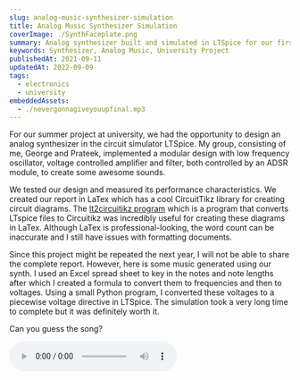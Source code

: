 ```yaml
---
slug: analog-music-synthesizer-simulation
title: Analog Music Synthesizer Simulation
coverImage: ./SynthFaceplate.png
summary: Analog synthesizer built and simulated in LTSpice for our first year project. This design features a low frequency oscillator, voltage controlled filter and amplifier. 
keywords: Synthesizer, Analog Music, University Project
publishedAt: 2021-09-11
updatedAt: 2022-09-09
tags:
  - electronics
  - university
embeddedAssets: 
  - ./nevergonnagiveyouupfinal.mp3
---
```


For our summer project at university, we had the opportunity to design an analog synthesizer in the circuit simulator LTSpice. My group, consisting of me, George and Prateek, implemented a modular design with low frequency oscillator, voltage controlled amplifier and filter, both controlled by an ADSR module, to create some awesome sounds. 

We tested our design and measured its performance characteristics. We created our report in LaTex which has a cool CircuitTikz library for creating circuit diagrams. The [lt2circuitikz program](https://github.com/ckuhlmann/lt2circuitikz) which is a program that converts LTspice files to Circuitikz was incredibly useful for creating these diagrams in LaTex. Although LaTex is professional-looking, the word count can be inaccurate and I still have issues with formatting documents.

Since this project might be repeated the next year, I will not be able to share the complete report. However, here is some music generated using our synth. I used an Excel spread sheet to key in the notes and note lengths after which I created a formula to convert them to frequencies and then to voltages. Using a small Python program, I converted these voltages to a piecewise voltage directive in LTSpice. The simulation took a very long time to complete but it was definitely worth it.

Can you guess the song?

<audio controls=" ">
  <source src={props.data.projectPost.frontmatter.embeddedAssets[0].publicURL} type="audio/mpeg" />
  Your browser does not support the audio tag.
</audio>

